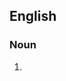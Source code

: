 ==English==

===Noun===
{{head|en|noun form|head=[[melon]] [[ball]] [[scooper]]s}}

# {{plural of|melon ball scooper|lang=en}}